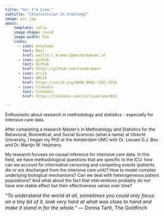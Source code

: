 ---
title: "Hi! I'm Lina."
subtitle: "[Statistician in training]"
image: pic.jpg
about:
    template: jolla
    image-shape: round
    image-width: 5cm
    links:
      - icon: envelope
        text: Mail
        href: mailto:l.kramer1@amsterdamumc.nl
      - icon: github
        text: Github
        href: https://github.com/linakramerr
      - icon: orcid
        text: ORCID
        href: https://orcid.org/0000-0002-7282-555X
      - icon: linkedin
        text: linkedin
        href: https://linkedin.com/in/linakramer015
        
---

Enthusiastic about research in methodology and statistics - especially for intensive care data. 

After completing a research Master's in Methodology and Statistics for the Behavioral, Biomedical, and Social Sciences (what a name) at Utrecht University, I began my PhD at the Amsterdam UMC with Dr. Lieuwe D.J. Bos and Dr. Martijn W. Heijmans. 

My research focuses on causal inference for intensive care data. In this field, we have methodological questions that are specific to the ICU: how can we account for informative censoring and competing events (patients die or are discharged from the intensive care unit)? How to model complex underlying biological mechanisms? Can we deal with heterogeneous patient populations? And what about the fact that interventions probably do not have *one* stable effect but their effectiveness varies over time?  

<font size="3"> *“To understand the world at all, sometimes you could only focus on a tiny bit of it, look very hard at what was close to hand and make it stand in for the whole.”*
― Donna Tartt, The Goldfinch </font> 
